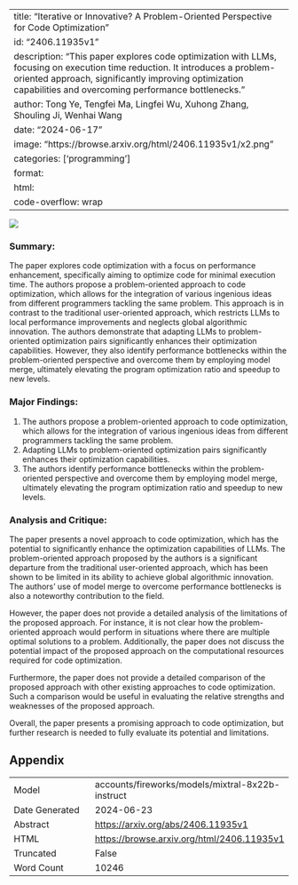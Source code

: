 
---
title: "Iterative or Innovative? A Problem-Oriented Perspective for Code Optimization"
id: "2406.11935v1"
description: "This paper explores code optimization with LLMs, focusing on execution time reduction. It introduces a problem-oriented approach, significantly improving optimization capabilities and overcoming performance bottlenecks."
author: Tong Ye, Tengfei Ma, Lingfei Wu, Xuhong Zhang, Shouling Ji, Wenhai Wang
date: "2024-06-17"
image: "https://browse.arxiv.org/html/2406.11935v1/x2.png"
categories: ['programming']
format:
  html:
    code-overflow: wrap
---

![](https://browse.arxiv.org/html/2406.11935v1/x2.png)

### Summary:

The paper explores code optimization with a focus on performance enhancement, specifically aiming to optimize code for minimal execution time. The authors propose a problem-oriented approach to code optimization, which allows for the integration of various ingenious ideas from different programmers tackling the same problem. This approach is in contrast to the traditional user-oriented approach, which restricts LLMs to local performance improvements and neglects global algorithmic innovation. The authors demonstrate that adapting LLMs to problem-oriented optimization pairs significantly enhances their optimization capabilities. However, they also identify performance bottlenecks within the problem-oriented perspective and overcome them by employing model merge, ultimately elevating the program optimization ratio and speedup to new levels.

### Major Findings:

1. The authors propose a problem-oriented approach to code optimization, which allows for the integration of various ingenious ideas from different programmers tackling the same problem.
2. Adapting LLMs to problem-oriented optimization pairs significantly enhances their optimization capabilities.
3. The authors identify performance bottlenecks within the problem-oriented perspective and overcome them by employing model merge, ultimately elevating the program optimization ratio and speedup to new levels.

### Analysis and Critique:

The paper presents a novel approach to code optimization, which has the potential to significantly enhance the optimization capabilities of LLMs. The problem-oriented approach proposed by the authors is a significant departure from the traditional user-oriented approach, which has been shown to be limited in its ability to achieve global algorithmic innovation. The authors' use of model merge to overcome performance bottlenecks is also a noteworthy contribution to the field.

However, the paper does not provide a detailed analysis of the limitations of the proposed approach. For instance, it is not clear how the problem-oriented approach would perform in situations where there are multiple optimal solutions to a problem. Additionally, the paper does not discuss the potential impact of the proposed approach on the computational resources required for code optimization.

Furthermore, the paper does not provide a detailed comparison of the proposed approach with other existing approaches to code optimization. Such a comparison would be useful in evaluating the relative strengths and weaknesses of the proposed approach.

Overall, the paper presents a promising approach to code optimization, but further research is needed to fully evaluate its potential and limitations.

## Appendix

|          |          |
|----------|----------|
| Model     | accounts/fireworks/models/mixtral-8x22b-instruct       |
| Date Generated     | 2024-06-23       |
| Abstract | [https://arxiv.org/abs/2406.11935v1](https://arxiv.org/abs/2406.11935v1)        |
| HTML     | [https://browse.arxiv.org/html/2406.11935v1](https://browse.arxiv.org/html/2406.11935v1)       |
| Truncated       | False       |
| Word Count       | 10246       |